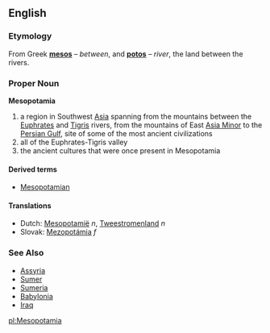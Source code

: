 ==English==
=== Etymology ===
From Greek '''[[mesos]]''' &ndash; ''between'', and '''[[potos]]''' &ndash; ''river'', the land between the rivers.

=== Proper Noun ===
'''Mesopotamia'''

#a region in Southwest [[Asia]] spanning from the mountains between the [[Euphrates]] and [[Tigris]] rivers, from the mountains of East [[Asia Minor]] to the [[Persian Gulf]], site of some of the most ancient civilizations
# all of the Euphrates-Tigris valley
# the ancient cultures that were once present in Mesopotamia

====Derived terms====
*[[Mesopotamian]]

==== Translations ====
*Dutch: [[Mesopotamië]] ''n'', [[Tweestromenland]] ''n''
*Slovak: [[Mezopotámia]] ''f''

=== See Also ===
* [[Assyria]]
* [[Sumer]]
* [[Sumeria]]
* [[Babylonia]]
* [[Iraq]]

[[pl:Mesopotamia]]
